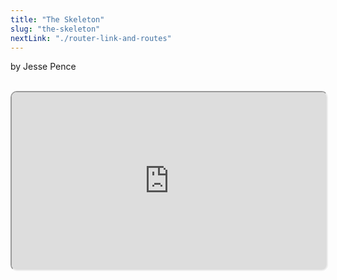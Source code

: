 ```yaml
---
title: "The Skeleton"
slug: "the-skeleton"
nextLink: "./router-link-and-routes"
---
```



by Jesse Pence

<Cat />

<br />

<iframe
  style="height: fit-content; aspect-ratio: 16/9; width: 100%; border-radius: 10px; shadow: 0 10px 10px 0 rgba(0, 0, 0, 0.2);"
  src="https://www.youtube.com/embed/GOsTR2HrE3A"
  id="ytplayer"
/>

<br />

## **Table of Contents**

<br />

<a href="#introduction">Introduction</a>
<a href="#html">HTML</a>
<a href="#css">CSS</a>
<a href="#themes">Themes</a>
<a href="#conclusion">Conclusion</a>

<br />

## **Introduction**

<br />

By the end of this chapter, we will have something that almost looks like a real app. It only took us ten chapters! Today, we will build the essential structure of our application, and we will even start to build our theme selection feature so we can see our app's current limitations. Let's get started!

<br />

## **HTML**

Let's start with the HTML. Like I said, the header and the navbar are the only things that will be statically defined in the HTML. The rest will be dynamically generated by our JavaScript. Let's see what this looks like:

<br />

index.html

```html
<!-- Meta Tags, etc. -->
  <body class="dark">
    <nav>
      <ul>
        <li>
          <a href="/" class="Link">Home</a>
        </li>
        <li>
          <a href="/about" class="Link">About</a>
        </li>
        <li>
          <a href="/products" class="Link">Products</a>
        </li>
        <li>
          <a href="/cart" class="Link">Cart </a>
          <span id="cart-count"></span>
          <span id="cart-total"></span>
        </li>
        <li>
          <input aria-label="Search" type="text" placeholder="Search" />
        </li>
        <li>
          <button id="toggleTheme">Toggle Theme</button>
        </li>
      </ul>
    </nav>
    <main class="main"></main>
    <footer>
      <a href="http://jazzypants.dev"> © 2023 Jovial Penguin, LLC.</a>
    </footer>
    </body>
    </html>
```

<br />

So, as you can see, if anything has state, it doesn't need to be defined in the HTML. The only initial state that we have defined is the theme being defaulted to 'dark'. While the cart's initial state is always empty, we will be calculating what is in it dynamically so a static value is not needed.

<br />

## **CSS**

As we all know, HTML is not much without CSS. We're going to be keeping it extremely simple here. We're going to be using some hard absolute positioning for the navbar and the footer, and a scrollable flexbox column for the main content. Let's see what this looks like:

<br />

index.HTML

```css
<style>
    body {
      position: absolute; /* only need to do this because of the navbar and footer */
      overflow: hidden; /* since footer is absolute, we will need a scrollbar inside */
      width: 100%; /* take up the entire screen */
      height: 100%; /* ditto */
      margin: 0; /* no margins to avoid void around the edges */
      padding: 0; /* ditto */
      display: flex; /* flexbox */
      flex-direction: column; /* vertical layout */
      justify-content: center; /* center everything */
      align-items: center; /* ditto */
      text-align: center; /* ditto */
    } // this is the container that will hold everything

    .dark {
      background-color: #222; /* dark theme */
      color: #fff; /* white text */
    }
    .dark a {
      color: #88f; /* purple links */
    } // theme 1
    .purple {
      background-color: #88f; /* purple theme */
      color: #ff0; /* yellow text */
    }
    .purple a {
      color: #292; /* green links */
    } // theme 2
    .green {
      background-color: #0f0; /* green theme */
      color: #911; /* red text */
    }
    .green a {
      color: #999; /* gray links */
    } // theme 3

    nav,
    footer {
      width: 100%;
      position: absolute;
      background-color: #222; /* keep nav and footer dark */
    } /* take up whole screen at the top and bottom */

    nav {
      top: 0;
      left: 0;
    } /* starting at top-left */

    ul {
      display: flex;
      justify-content: space-evenly;
      align-items: center;
      list-style: none;
    } /* make a horizontal list */

    main {
      width: 100%; /* take up the whole screen */
      overflow-y: auto; /* scrollable */
      margin: 2rem auto; /* centered but away from nav and footer */
    }

    img {
      aspect-ratio: 1/1; /* square */
      object-fit: contain; /* scale to fit */
      width: 100%; /* take up the whole area if you can*/
      max-height: 50vh; /* but not too big */
    }

    footer {
      bottom: 0; /* starting at bottom */
    }

  </style>
```

<br />

It's not much, but this is not a design course. We're just trying to get something that looks like an app. If you're building this at home, feel free to add some more CSS to make it look better. This will be it for this tutorial however.

<br />

We start off by turning the entire body of our HTML into a large container that permanently takes up the entire screen. Next, we define a number of themes before absolutely positioning the navbar on the top and the footer on the bottom. Along the way, we just define some basic flexbox properties to make sure everything is centered and spaced evenly. This is all we need for full mobile responsiveness. Try expanding and contracting the window and see what happens!

<br />
